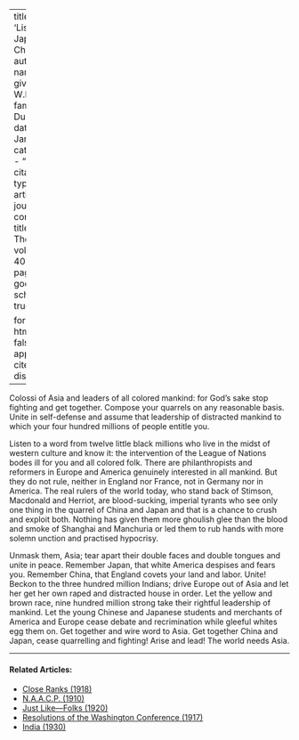 
---
title: 'Listen, Japan and China'
author:
  - name:
      given: W.E.B.
      family: Du Bois
date: Jan. 1933
categories: 
  - ""
citation: 
  type: article-journal
  container-title: The Crisis
  volume: 40
  issue: 1
  page: 20
google-scholar: true

format:
  html:
    toc: false
    appendix-cite-as: display
---


Colossi of Asia and leaders of all colored mankind: for God's sake stop fighting and get together. Compose your quarrels on any reasonable basis. Unite in self-defense and assume that leadership of distracted mankind to which your four hundred millions of people entitle you.

Listen to a word from twelve little black millions who live in the midst of western culture and know it: the intervention of the League of Nations bodes ill for you and all colored folk. There are philanthropists and reformers in Europe and America genuinely interested in all mankind. But they do not rule, neither in England nor France, not in Germany nor in America. The real rulers of the world today, who stand back of Stimson, Macdonald and Herriot, are blood-sucking, imperial tyrants who see only one thing in the quarrel of China and Japan and that is a chance to crush and exploit both. Nothing has given them more ghoulish glee than the blood and smoke of Shanghai and Manchuria or led them to rub hands with more solemn unction and practised hypocrisy.

Unmask them, Asia; tear apart their double faces and double tongues and unite in peace. Remember Japan, that white America despises and fears you. Remember China, that England covets your land and labor. Unite! Beckon to the three hundred million Indians; drive Europe out of Asia and let her get her own raped and distracted house in order. Let the yellow and brown race, nine hundred million strong take their rightful leadership of mankind. Let the young Chinese and Japanese students and merchants of America and Europe cease debate and recrimination while gleeful whites egg them on. Get together and wire word to Asia. Get together China and Japan, cease quarrelling and fighting! Arise and lead! The world needs Asia.

 

<!-- Similar articles start here -->
<div  class="clear-wrap"></div>
<hr>
#### Related Articles:

* [Close Ranks (1918)](/Volumes/16/03/close_ranks.html)
* [N.A.A.C.P. (1910)](/Volumes/01/02/NAACP.html)
* [Just Like---Folks (1920)](/Volumes/19/05/just_like_folks.html)
* [Resolutions of the Washington Conference (1917)](/Volumes/14/02/resolutions.html)
* [India (1930)](/Volumes/37/08/india.html)

<!-- Similar articles end here -->